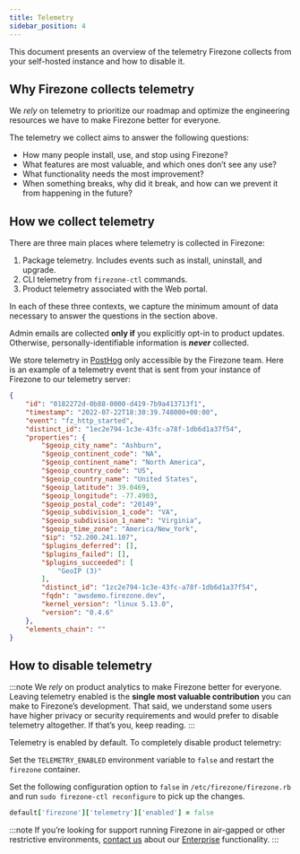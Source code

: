 ```yaml
---
title: Telemetry
sidebar_position: 4
---
```


This document presents an overview of the telemetry Firezone collects from your
self-hosted instance and how to disable it.

## Why Firezone collects telemetry

We *rely* on telemetry to prioritize our roadmap and optimize the engineering
resources we have to make Firezone better for everyone.

The telemetry we collect aims to answer the following questions:

- How many people install, use, and stop using Firezone?
- What features are most valuable, and which ones don’t see any use?
- What functionality needs the most improvement?
- When something breaks, why did it break, and how can we prevent it from happening
in the future?

## How we collect telemetry

There are three main places where telemetry is collected in Firezone:

1. Package telemetry. Includes events such as install, uninstall, and upgrade.
2. CLI telemetry from `firezone-ctl` commands.
3. Product telemetry associated with the Web portal.

In each of these three contexts, we capture the minimum amount of data necessary
to answer the questions in the section above.

Admin emails are collected **only if** you explicitly opt-in to product updates.
Otherwise, personally-identifiable information is ***never*** collected.

We store telemetry in [PostHog](https://posthog.com) only accessible by the Firezone team.
Here is an example of a telemetry event that is sent from your instance of
Firezone to our telemetry server:

```json
{
    "id": "0182272d-0b88-0000-d419-7b9a413713f1",
    "timestamp": "2022-07-22T18:30:39.748000+00:00",
    "event": "fz_http_started",
    "distinct_id": "1ec2e794-1c3e-43fc-a78f-1db6d1a37f54",
    "properties": {
        "$geoip_city_name": "Ashburn",
        "$geoip_continent_code": "NA",
        "$geoip_continent_name": "North America",
        "$geoip_country_code": "US",
        "$geoip_country_name": "United States",
        "$geoip_latitude": 39.0469,
        "$geoip_longitude": -77.4903,
        "$geoip_postal_code": "20149",
        "$geoip_subdivision_1_code": "VA",
        "$geoip_subdivision_1_name": "Virginia",
        "$geoip_time_zone": "America/New_York",
        "$ip": "52.200.241.107",
        "$plugins_deferred": [],
        "$plugins_failed": [],
        "$plugins_succeeded": [
            "GeoIP (3)"
        ],
        "distinct_id": "1zc2e794-1c3e-43fc-a78f-1db6d1a37f54",
        "fqdn": "awsdemo.firezone.dev",
        "kernel_version": "linux 5.13.0",
        "version": "0.4.6"
    },
    "elements_chain": ""
}
```

## How to disable telemetry

:::note
We *rely* on product analytics to make Firezone better for everyone.
Leaving telemetry enabled is the **single most valuable contribution** you can
make to Firezone’s development. That said, we understand some users have higher
privacy or security requirements and would prefer to disable telemetry altogether.
If that’s you, keep reading.
:::

Telemetry is enabled by default. To completely disable product telemetry:

<Tabs>
  <TabItem value="docker" label="Docker" default>

Set the `TELEMETRY_ENABLED` environment variable to `false` and
restart the `firezone` container.

  </TabItem>
  <TabItem value="omnibus" label="Omnibus">

Set the following configuration option to `false` in `/etc/firezone/firezone.rb`
and run `sudo firezone-ctl reconfigure` to pick up the changes.

```ruby
default['firezone']['telemetry']['enabled'] = false
```

  </TabItem>
</Tabs>

:::note
If you’re looking for support running Firezone in air-gapped or other
restrictive environments, [contact us](https://www.firezone.dev/contact/sales?utm_source=docs.firezone.dev) about our
[Enterprise](https://www.firezone.dev/pricing?utm_source=docs.firezone.dev) functionality.
:::

